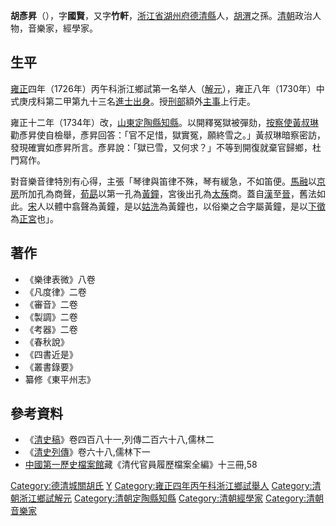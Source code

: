 {{Otheruses|other=名为胡竹轩的其他人物|胡竹轩}}

'''胡彥昇'''（{{bd|生年不詳||卒年不詳|catIdx=H胡}}），字'''國賢'''，又字'''竹軒'''，[[浙江省|浙江省]][[湖州府|湖州府]][[德清縣|德清縣]]人，[[胡渭|胡渭]]之孫。[[清朝|清朝]]政治人物，音樂家，經學家。

== 生平 ==
[[雍正|雍正]]四年（1726年）丙午科浙江鄉試第一名举人（[[解元|解元]]），雍正八年（1730年）中式庚戌科第二甲第九十三名[[進士出身|進士出身]]。授[[刑部|刑部]]額外[[主事|主事]]上行走。

雍正十二年（1734年）改，[[山東|山東]][[定陶縣|定陶縣]][[知縣|知縣]]。以開釋冤獄被彈劾，[[按察使|按察使]][[黃叔琳|黃叔琳]]勸彥昇使自檢舉，彥昇回答：「官不足惜，獄實冤，願終雪之。」黃叔琳暗察密訪，發現確實如彥昇所言。彥昇說：「獄已雪，又何求？」不等到開復就棄官歸鄉，杜門寫作。

對音樂音律特別有心得，主張「琴律與笛律不殊，琴有緩急，不如笛便。[[馬融|馬融]]以[[京房_(魏郡太守)|京房]]所加孔為商聲，[[荀勗|荀勗]]以第一孔為[[黃鐘|黃鐘]]，宮後出孔為[[太蔟|太蔟]]商。蓋自[[漢|漢]]至[[晉|晉]]，舊法如此。[[宋|宋]]人以體中翕聲為黃鐘，是以[[姑洗|姑洗]]為黃鐘也，以俗樂之合字屬黃鐘，是以[[下徵|下徵]]為[[正宮|正宮]]也」。

== 著作 ==
*《樂律表微》八卷
*《凡度律》二卷
*《審音》二卷
*《製調》二卷
*《考器》二卷
*《春秋說》
*《四書近是》
*《叢書錄要》
*纂修《東平州志》

== 參考資料 ==
*《[[清史稿|清史稿]]》卷四百八十一,列傳二百六十八,儒林二
*《[[清史列傳|清史列傳]]》卷六十八,儒林下一
*[[中國第一歷史檔案館|中國第一歷史檔案館]]藏《清代官員履歷檔案全編》十三冊,58

{{雍正八年庚戌科殿試金榜}}

{{Authority control}}

{{DEFAULTSORT:Hu胡}}
[[Category:德清城關胡氏|Category:德清城關胡氏]]
[[Category:胡姓|Y]]
[[Category:雍正四年丙午科浙江鄉試舉人|Category:雍正四年丙午科浙江鄉試舉人]]
[[Category:清朝浙江鄉試解元|Category:清朝浙江鄉試解元]]
[[Category:清朝定陶縣知縣|Category:清朝定陶縣知縣]]
[[Category:清朝經學家|Category:清朝經學家]]
[[Category:清朝音樂家|Category:清朝音樂家]]


{{清朝人物小作品}}